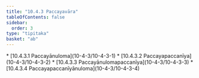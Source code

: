 ```yaml
---
title: "10.4.3 Paccayavāra"
tableOfContents: false
sidebar:
  order: 3
type: "tipitaka"
basket: "ab"
---
```



<DynamicBreadcrumb />



<TableOfContents>
* [10.4.3.1 Paccayānuloma](10-4-3/10-4-3-1)
* [10.4.3.2 Paccayapaccanīya](10-4-3/10-4-3-2)
* [10.4.3.3 Paccayānulomapaccanīya](10-4-3/10-4-3-3)
* [10.4.3.4 Paccayapaccanīyānuloma](10-4-3/10-4-3-4)
</TableOfContents>